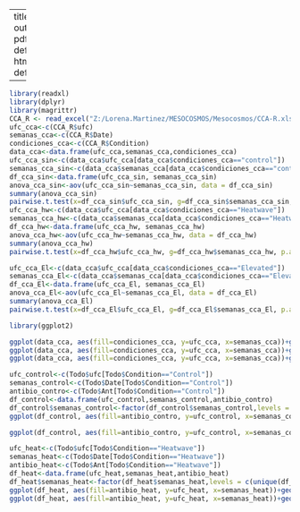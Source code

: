 
---
title: "cca"
output:
  pdf_document: default
  html_document: default

---

```r
library(readxl)
library(dplyr)
library(magrittr)
CCA_R <- read_excel("Z:/Lorena.Martinez/MESOCOSMOS/Mesocosmos/CCA-R.xlsx")
ufc_cca<-c(CCA_R$ufc)
semanas_cca<-c(CCA_R$Date)
condiciones_cca<-c(CCA_R$Condition)
data_cca<-data.frame(ufc_cca,semanas_cca,condiciones_cca)
ufc_cca_sin<-c(data_cca$ufc_cca[data_cca$condiciones_cca=="control"])
semanas_cca_sin<-c(data_cca$semanas_cca[data_cca$condiciones_cca=="control"])
df_cca_sin<-data.frame(ufc_cca_sin, semanas_cca_sin)
anova_cca_sin<-aov(ufc_cca_sin~semanas_cca_sin, data = df_cca_sin)
summary(anova_cca_sin)
pairwise.t.test(x=df_cca_sin$ufc_cca_sin, g=df_cca_sin$semanas_cca_sin, p.adjust.method = "bonferroni", pool.sd = TRUE)
ufc_cca_hw<-c(data_cca$ufc_cca[data_cca$condiciones_cca=="Heatwave"])
semanas_cca_hw<-c(data_cca$semanas_cca[data_cca$condiciones_cca=="Heatwave"])
df_cca_hw<-data.frame(ufc_cca_hw, semanas_cca_hw)
anova_cca_hw<-aov(ufc_cca_hw~semanas_cca_hw, data = df_cca_hw)
summary(anova_cca_hw)
pairwise.t.test(x=df_cca_hw$ufc_cca_hw, g=df_cca_hw$semanas_cca_hw, p.adjust.method = "bonferroni", pool.sd = TRUE)
```
```r
ufc_cca_El<-c(data_cca$ufc_cca[data_cca$condiciones_cca=="Elevated"])
semanas_cca_El<-c(data_cca$semanas_cca[data_cca$condiciones_cca=="Elevated"])
df_cca_El<-data.frame(ufc_cca_El, semanas_cca_El)
anova_cca_El<-aov(ufc_cca_El~semanas_cca_El, data = df_cca_El)
summary(anova_cca_El)
pairwise.t.test(x=df_cca_El$ufc_cca_El, g=df_cca_El$semanas_cca_El, p.adjust.method = "bonferroni", pool.sd = TRUE)
```


```r
library(ggplot2)
```

```r
ggplot(data_cca, aes(fill=condiciones_cca, y=ufc_cca, x=semanas_cca))+geom_bar(stat = 'identity', position = position_dodge())+scale_x_discrete(name=expression("Semanas"), labels=c("21-04-20"="04/20","21-04-27"="27/04","21-05-05"="05/05","21-05-12"="12/05","21-05-19"="19/5","21-05-26"="26/05","21-06-02"="02/06","21-06-09"="09/06","21-06-23"="23/06"))+scale_y_continuous(name="ufc/100ml")+theme_classic()+scale_fill_brewer(palette="Spectral")
ggplot(data_cca, aes(fill=condiciones_cca, y=ufc_cca, x=semanas_cca))+geom_bar(stat = 'identity', position = position_dodge())+scale_x_discrete(name=expression("Semanas"), labels=c("21-04-20"="04/20","21-04-27"="27/04","21-05-05"="05/05","21-05-12"="12/05","21-05-19"="19/5","21-05-26"="26/05","21-06-02"="02/06","21-06-09"="09/06","21-06-23"="23/06"))+scale_y_continuous(name="ufc/100ml")+theme_minimal()+scale_fill_brewer(palette="Spectral")+facet_wrap(~condiciones_cca)
ggplot(data_cca, aes(fill=condiciones_cca, y=ufc_cca, x=semanas_cca))+geom_bar(stat = 'identity', position ="stack")+scale_x_discrete(name=expression("Semanas"), labels=c("21-04-20"="04/20","21-04-27"="27/04","21-05-05"="05/05","21-05-12"="12/05","21-05-19"="19/5","21-05-26"="26/05","21-06-02"="02/06","21-06-09"="09/06","21-06-23"="23/06"))+scale_y_continuous(name="ufc/100ml")+theme_minimal()+scale_fill_brewer(palette="Spectral")
```


```r
ufc_control<-c(Todo$ufc[Todo$Condition=="Control"])
semanas_control<-c(Todo$Date[Todo$Condition=="Control"])
antibio_contro<-c(Todo$Ant[Todo$Condition=="Control"])
df_control<-data.frame(ufc_control,semanas_control,antibio_contro)
df_control$semanas_control<-factor(df_control$semanas_control,levels = c(unique(df_control$semanas_control)))
ggplot(df_control, aes(fill=antibio_contro, y=ufc_control, x=semanas_control))+geom_bar(stat = 'identity', position = position_dodge())+scale_x_discrete(name=expression("Semanas"), labels=c("20/04/2021"="20/04","27/04/2021"="27/04","04/05/2021"="05/05","11/05/2021"="12/05","18/05/2021"="19/5","25/05/2021"="26/05","01/06/2021"="02/06","08/06/2021"="09/06","22/06/2021"="23/06"))+scale_y_continuous(name="ufc/100ml")+theme_classic()+scale_fill_brewer(palette="Spectral")

ggplot(df_control, aes(fill=antibio_contro, y=ufc_control, x=semanas_control))+geom_bar(stat = 'identity', position = "stack")+scale_x_discrete(name=expression("Semanas"), labels=c("20/04/2021"="20/04","27/04/2021"="27/04","04/05/2021"="05/05","11/05/2021"="12/05","18/05/2021"="19/5","25/05/2021"="26/05","01/06/2021"="02/06","08/06/2021"="09/06","22/06/2021"="23/06"))+scale_y_continuous(name="ufc/100ml")+theme_classic()+scale_fill_brewer(palette="Spectral")
```

```r
ufc_heat<-c(Todo$ufc[Todo$Condition=="Heatwave"])
semanas_heat<-c(Todo$Date[Todo$Condition=="Heatwave"])
antibio_heat<-c(Todo$Ant[Todo$Condition=="Heatwave"])
df_heat<-data.frame(ufc_heat,semanas_heat,antibio_heat)
df_heat$semanas_heat<-factor(df_heat$semanas_heat,levels = c(unique(df_heat$semanas_heat)))
ggplot(df_heat, aes(fill=antibio_heat, y=ufc_heat, x=semanas_heat))+geom_bar(stat = 'identity', position = position_dodge())+scale_x_discrete(name=expression("Semanas"), labels=c("20/04/2021"="20/04","27/04/2021"="27/04","04/05/2021"="05/05","11/05/2021"="12/05","18/05/2021"="19/5","25/05/2021"="26/05","01/06/2021"="02/06","08/06/2021"="09/06","22/06/2021"="23/06"))+scale_y_continuous(name="ufc/100ml")+theme_classic()+scale_fill_brewer(palette="Spectral")
ggplot(df_heat, aes(fill=antibio_heat, y=ufc_heat, x=semanas_heat))+geom_bar(stat = 'identity', position = "stack")+scale_x_discrete(name=expression("Semanas"), labels=c("20/04/2021"="20/04","27/04/2021"="27/04","04/05/2021"="05/05","11/05/2021"="12/05","18/05/2021"="19/5","25/05/2021"="26/05","01/06/2021"="02/06","08/06/2021"="09/06","22/06/2021"="23/06"))+scale_y_continuous(name="ufc/100ml")+theme_classic()+scale_fill_brewer(palette="Spectral")
```

